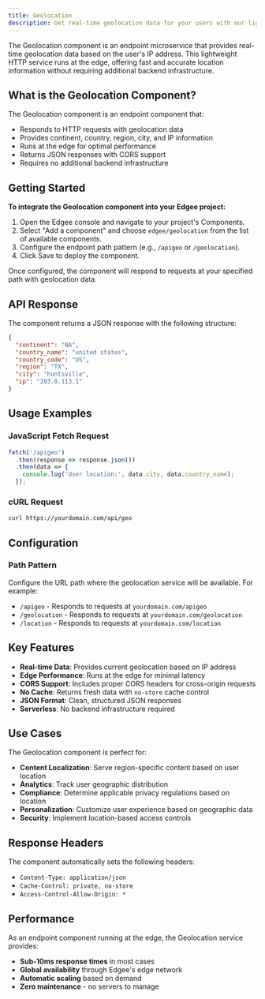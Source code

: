 ```yaml
---
title: Geolocation
description: Get real-time geolocation data for your users with our lightweight endpoint component.
---
```



<EdgeeSdk />

The Geolocation component is an endpoint microservice that provides real-time geolocation data based on the user's IP address. 
This lightweight HTTP service runs at the edge, offering fast and accurate location information without requiring additional backend infrastructure.

## What is the Geolocation Component?

The Geolocation component is an endpoint component that:
- Responds to HTTP requests with geolocation data
- Provides continent, country, region, city, and IP information
- Runs at the edge for optimal performance
- Returns JSON responses with CORS support
- Requires no additional backend infrastructure

## Getting Started

**To integrate the Geolocation component into your Edgee project:**

1. Open the Edgee console and navigate to your project's Components.
2. Select "Add a component" and choose `edgee/geolocation` from the list of available components.
3. Configure the endpoint path pattern (e.g., `/apigeo` or `/geolocation`).
4. Click Save to deploy the component.

Once configured, the component will respond to requests at your specified path with geolocation data.

## API Response

The component returns a JSON response with the following structure:

```json
{
  "continent": "NA",
  "country_name": "united states",
  "country_code": "US",
  "region": "TX",
  "city": "huntsville",
  "ip": "203.0.113.1"
}
```

## Usage Examples

### JavaScript Fetch Request
```javascript
fetch('/apigeo')
  .then(response => response.json())
  .then(data => {
    console.log('User location:', data.city, data.country_name);
  });
```

### cURL Request
```bash
curl https://yourdomain.com/api/geo
```

## Configuration

### Path Pattern
Configure the URL path where the geolocation service will be available. For example:
- `/apigeo` - Responds to requests at `yourdomain.com/apigeo`
- `/geolocation` - Responds to requests at `yourdomain.com/geolocation`
- `/location` - Responds to requests at `yourdomain.com/location`

## Key Features

- **Real-time Data**: Provides current geolocation based on IP address
- **Edge Performance**: Runs at the edge for minimal latency
- **CORS Support**: Includes proper CORS headers for cross-origin requests
- **No Cache**: Returns fresh data with `no-store` cache control
- **JSON Format**: Clean, structured JSON responses
- **Serverless**: No backend infrastructure required

## Use Cases

The Geolocation component is perfect for:
- **Content Localization**: Serve region-specific content based on user location
- **Analytics**: Track user geographic distribution
- **Compliance**: Determine applicable privacy regulations based on location
- **Personalization**: Customize user experience based on geographic data
- **Security**: Implement location-based access controls

## Response Headers

The component automatically sets the following headers:
- `Content-Type: application/json`
- `Cache-Control: private, no-store`
- `Access-Control-Allow-Origin: *`

## Performance

As an endpoint component running at the edge, the Geolocation service provides:
- **Sub-10ms response times** in most cases
- **Global availability** through Edgee's edge network
- **Automatic scaling** based on demand
- **Zero maintenance** - no servers to manage


